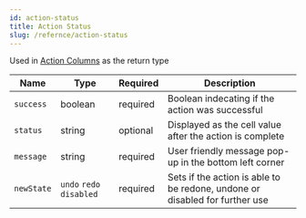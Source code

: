 ```yaml
---
id: action-status
title: Action Status
slug: /refernce/action-status
---
```


Used in [Action Columns](/field-types/action) as the return type

| Name       | Type                     | Required | Description                                                                 |
| ---------- | ------------------------ | -------- | --------------------------------------------------------------------------- |
| `success`  | boolean                  | required | Boolean indecating if the action was successful                             |
| `status`   | string                   | optional | Displayed as the cell value after the action is complete                    |
| `message`  | string                   | required | User friendly message pop-up in the bottom left corner                      |
| `newState` | `undo` `redo` `disabled` | required | Sets if the action is able to be redone, undone or disabled for further use |
